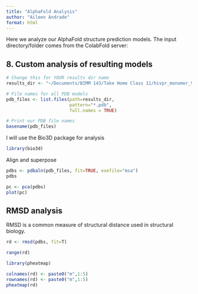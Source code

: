```yaml
---
title: "AlphaFold Analysis"
author: "Aileen Andrade"
format: html
---
```


Here we analyze our AlphaFold structure prediction models. The input directory/folder comes from the ColabFold server:

## 8. Custom analysis of resulting models

```r
# Change this for YOUR results dir name
results_dir <- "~/Documents/BIMM 143/Take Home Class 11/hivpr_monomer_94b5b//" 

```

```r
# File names for all PDB models
pdb_files <- list.files(path=results_dir,
                        pattern="*.pdb",
                        full.names = TRUE)

# Print our PDB file names
basename(pdb_files)
```

I will use the Bio3D package for analysis
```r
library(bio3d)
```

Align and superpose

```r
pdbs <- pdbaln(pdb_files, fit=TRUE, exefile="msa")
pdbs
```

```r
pc <- pca(pdbs)
plot(pc)
```

## RMSD analysis
RMSD is a common measure of structural distance used in structural biology.

```r
rd <- rmsd(pdbs, fit=T)
```

```r
range(rd)
```

```r
library(pheatmap)

colnames(rd) <- paste0("m",1:5)
rownames(rd) <- paste0("m",1:5)
pheatmap(rd)
```

